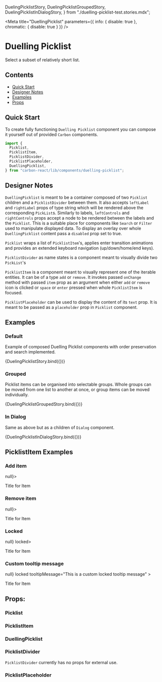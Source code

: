 
  DuelingPicklistStory,
  DuelingPicklistGroupedStory,
  DuelingPicklistInDialogStory,
} from "./duelling-picklist-test.stories.mdx";

<Meta
  title="DuellingPicklist"
  parameters={{ info: { disable: true }, chromatic: { disable: true } }}
/>

# Duelling Picklist

Select a subset of relatively short list.

## Contents

- [Quick Start](#quick-start)
- [Designer Notes](#designer-notes)
- [Examples](#examples)
- [Props](#props)

## Quick Start

To create fully functioning `Duelling Picklist` component you can compose it yourself out of provided `Carbon` components.

```javascript
import {
  Picklist,
  PicklistItem,
  PicklistDivider,
  PicklistPlaceholder,
  DuellingPicklist,
} from "carbon-react/lib/components/duelling-picklist";
```

## Designer Notes

`DuellingPicklist` is meant to be a container composed of two `Picklist` children and a `PicklistDivider` between them.
It also accepts `leftLabel` and `rightLabel` props of type string which will be rendered above the corresponding `PickList`s.
Similarly to labels, `leftControls` and `rightControls` props accept a node to be rendered between the labels and the `Picklist`.
This is a suitable place for components like `Search` or `Filter` used to manipulate displayed data.
To display an overlay over whole `DuellingPicklist` content pass a `disabled` prop set to true.

`Picklist` wraps a list of `PicklistItem`'s, applies enter transition animations and provides an extended keyboard navigation (up/down/home/end keys).

`PicklistDivider` as name states is a component meant to visually divide two `PickList`'s

`PicklistItem` is a component meant to visually represent one of the iterable entities. It can be of a type `add` or `remove`.
It invokes passed `onChange` method with passed `item` prop as an argument when either `add` or `remove` icon is clicked or `space` or `enter` pressed when whole `PicklistItem` is focused.

`PicklistPlaceholder` can be used to display the content of its `text` prop. It is meant to be passed as a `placeholder` prop in `Picklist` component.

## Examples

### Default

Example of composed Duelling Picklist components with order preservation and search implemented.

<Preview>
  <Story name="default">{DuelingPicklistStory.bind({})}</Story>
</Preview>

### Grouped

Picklist items can be organised into selectable groups. Whole groups can be moved from one list to another at once, or group items can be moved individually.

<Preview>
  <Story name="Grouped">{DuelingPicklistGroupedStory.bind({})}</Story>
</Preview>

### In Dialog

Same as above but as a children of `Dialog` component.

<Preview>
  <Story name="InDialog">{DuelingPicklistInDialogStory.bind({})}</Story>
</Preview>

## PicklistItem Examples

### Add item

<Preview>
  <Story name="add item">
    <PicklistItem type="add" item={1} onChange={() => null}>
      <div style={{ display: "flex", width: "100%" }}>
        <div style={{ width: "50%" }}>
          <p style={{ fontWeight: 700, margin: 0, marginLeft: 24 }}>
            Title for Item
          </p>
        </div>
      </div>
    </PicklistItem>
  </Story>
</Preview>

### Remove item

<Preview>
  <Story name="remove item">
    <PicklistItem type="remove" item={1} onChange={() => null}>
      <div style={{ display: "flex", width: "100%" }}>
        <div style={{ width: "50%" }}>
          <p style={{ fontWeight: 700, margin: 0, marginLeft: 24 }}>
            Title for Item
          </p>
        </div>
      </div>
    </PicklistItem>
  </Story>
</Preview>

### Locked

<Preview>
  <Story name="locked">
    <PicklistItem type="add" item={1} onChange={() => null} locked>
      <div style={{ display: "flex", width: "100%" }}>
        <div style={{ width: "50%" }}>
          <p style={{ fontWeight: 700, margin: 0, marginLeft: 24 }}>
            Title for Item
          </p>
        </div>
      </div>
    </PicklistItem>
  </Story>
</Preview>

### Custom tooltip message

<Preview>
  <Story name="custom tooltip message">
    <PicklistItem
      type="add"
      item={1}
      onChange={() => null}
      locked
      tooltipMessage="This is a custom locked tooltip message"
    >
      <div style={{ display: "flex", width: "100%" }}>
        <div style={{ width: "50%" }}>
          <p style={{ fontWeight: 700, margin: 0, marginLeft: 24 }}>
            Title for Item
          </p>
        </div>
      </div>
    </PicklistItem>
  </Story>
</Preview>

## Props:

### Picklist

<Props of={Picklist} />

### PicklistItem

<Props of={PicklistItem} />

### DuellingPicklist

<StyledSystemProps of={DuellingPicklist} noheader margin />

### PicklistDivider

`PicklistDivider` currently has no props for external use.

### PicklistPlaceholder

<Props of={PicklistPlaceholder} />
